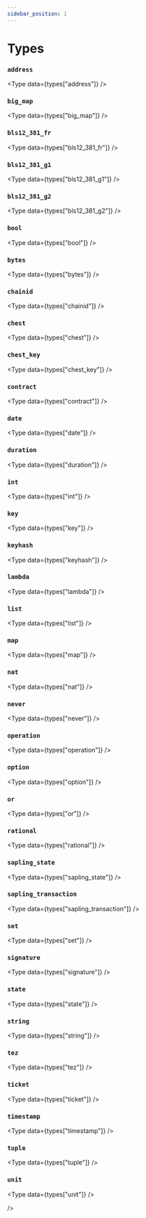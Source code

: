 ```yaml
---
sidebar_position: 1
---
```


# Types

<!-- Custom component -->


### `address`

<Type data={types["address"]} />

### `big_map`

<Type data={types["big_map"]} />

### `bls12_381_fr`

<Type data={types["bls12_381_fr"]} />

### `bls12_381_g1`

<Type data={types["bls12_381_g1"]} />

### `bls12_381_g2`

<Type data={types["bls12_381_g2"]} />

### `bool`

<Type data={types["bool"]} />

### `bytes`

<Type data={types["bytes"]} />

### `chainid`

<Type data={types["chainid"]} />

### `chest`

<Type data={types["chest"]} />

### `chest_key`

<Type data={types["chest_key"]} />

### `contract`

<Type data={types["contract"]} />

### `date`

<Type data={types["date"]} />

### `duration`

<Type data={types["duration"]} />

### `int`

<Type data={types["int"]} />

### `key`

<Type data={types["key"]} />

### `keyhash`

<Type data={types["keyhash"]} />

### `lambda`

<Type data={types["lambda"]} />

### `list`

<Type data={types["list"]} />

### `map`

<Type data={types["map"]} />

### `nat`

<Type data={types["nat"]} />

### `never`

<Type data={types["never"]} />

### `operation`

<Type data={types["operation"]} />

### `option`

<Type data={types["option"]} />

### `or`

<Type data={types["or"]} />

### `rational`

<Type data={types["rational"]} />

### `sapling_state`

<Type data={types["sapling_state"]} />

### `sapling_transaction`

<Type data={types["sapling_transaction"]} />

### `set`

<Type data={types["set"]} />

### `signature`

<Type data={types["signature"]} />

### `state`

<Type data={types["state"]} />

### `string`

<Type data={types["string"]} />

### `tez`

<Type data={types["tez"]} />

### `ticket`

<Type data={types["ticket"]} />

### `timestamp`

<Type data={types["timestamp"]} />

### `tuple`

<Type data={types["tuple"]} />

### `unit`

<Type data={types["unit"]} />

/>
